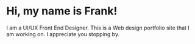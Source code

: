# Hi, my name is Frank!

I am a UI/UX Front End Designer. This is a Web design portfolio site that I am working on. I appreciate you stopping by.